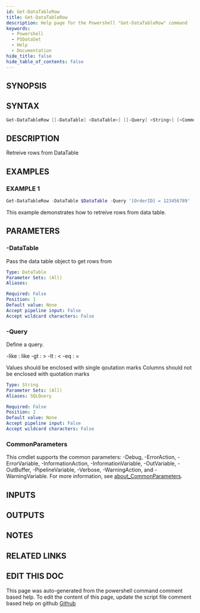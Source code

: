 ```yaml
---
id: Get-DataTableRow
title: Get-DataTableRow
description: Help page for the Powershell "Get-DataTableRow" command
keywords:
  - Powershell
  - PSDataSet
  - Help
  - Documentation
hide_title: false
hide_table_of_contents: false
---
```


## SYNOPSIS

## SYNTAX

```powershell
Get-DataTableRow [[-DataTable] <DataTable>] [[-Query] <String>] [<CommonParameters>]
```

## DESCRIPTION

Retreive rows from DataTable

## EXAMPLES

### EXAMPLE 1

```powershell
Get-DataTableRow -DataTable $DataTable -Query '[OrderID] = 123456789'
```

This example demonstrates how to retreive rows from data table.

## PARAMETERS

### -DataTable

Pass the data table object to get rows from

```yaml
Type: DataTable
Parameter Sets: (All)
Aliases:

Required: False
Position: 1
Default value: None
Accept pipeline input: False
Accept wildcard characters: False
```

### -Query

Define a query.

-like : like
-gt   : \>
-lt   : \<
-eq   : =

Values should be enclosed with single qoutation marks
Columns should not be enclosed with quotation marks

```yaml
Type: String
Parameter Sets: (All)
Aliases: SQLQuery

Required: False
Position: 2
Default value: None
Accept pipeline input: False
Accept wildcard characters: False
```

### CommonParameters

This cmdlet supports the common parameters: -Debug, -ErrorAction, -ErrorVariable, -InformationAction, -InformationVariable, -OutVariable, -OutBuffer, -PipelineVariable, -Verbose, -WarningAction, and -WarningVariable. For more information, see [about_CommonParameters](http://go.microsoft.com/fwlink/?LinkID=113216).

## INPUTS

## OUTPUTS

## NOTES

## RELATED LINKS

## EDIT THIS DOC 

This page was auto-generated from the powershell command comment based help. To edit the content of this page, update the script file comment based help on github [Github](https://github.com/hanpq/PSDataSet)
